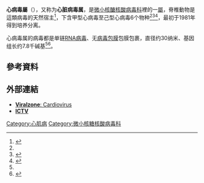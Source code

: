 {{Expand language|1=en|time=2021-03-27T09:25:06+00:00}}
{{virusbox
| image = Journal.pone.0142415.g001.B.png
| image_caption = [[Transmission_electron_micrograph|TEM]] micrograph of [[Cardiovirus_A|Cardiovirus A]] [[virions|virions]] <br> bar scale equals 100 nm
| taxon = Cardiovirus
| type_species = ''[[Cardiovirus_A|Cardiovirus A]]''
}}
'''心病毒屬'''（'''{{lang|en|Cardiovirus}}'''），又称为'''心脏病毒属'''，是[[微小核醣核酸病毒科|微小核醣核酸病毒科]]裡的一[[屬|屬]]，脊椎動物是這類病毒的天然宿主<ref name=":1">{{Cite journal|last=Blinkova|first=Olga|last2=Kapoor|first2=Amit|last3=Victoria|first3=Joseph|last4=Jones|first4=Morris|last5=Wolfe|first5=Nathan|last6=Naeem|first6=Asif|last7=Shaukat|first7=Shahzad|last8=Sharif|first8=Salmaan|last9=Alam|first9=Muhammad Masroor|last10=Angez|first10=Mehar|last11=Zaidi|first11=Sohail|date=2009-05-01|title=Cardioviruses Are Genetically Diverse and Cause Common Enteric Infections in South Asian Children|url=https://archive.org/details/sim_journal-of-virology_2009-05_83_9/page/4631|journal=Journal of Virology|language=en|volume=83|issue=9|pages=4631–4641|doi=10.1128/JVI.02085-08|issn=0022-538X|pmid=19193786|pmc=2668475}}</ref>，下含甲型心病毒至己型心病毒6个物种<ref name=":1" /><ref name=ViralZone>{{cite web|title=Viral Zone|url=http://viralzone.expasy.org/all_by_species/99.html|publisher=ExPASy|accessdate=15 June 2015|archive-date=2017-02-21|archive-url=https://web.archive.org/web/20170221131613/http://viralzone.expasy.org/all_by_species/99.html|dead-url=no}}</ref><ref name=ICTV>{{cite web|url=https://talk.ictvonline.org/taxonomy/|title=Virus Taxonomy: 2019 Release|last=|first=|date=|website=talk.ictvonline.org|publisher=International Committee on Taxonomy of Viruses|access-date=7 May 2020|quote=|archive-date=2020-03-20|archive-url=https://web.archive.org/web/20200320103754/https://talk.ictvonline.org/taxonomy|dead-url=no}}</ref>，最初于1981年得到培养分离。

心病毒属的病毒都是单链[[RNA病毒|RNA病毒]]、无[[病毒包膜|病毒包膜]]包膜包裹，直径约30纳米、基因组长约7.8千碱基<ref name="ViralZone" /><ref name=":2">{{Cite journal|last=Himeda|first=Toshiki|last2=Ohara|first2=Yoshiro|date=February 2012|title=Saffold Virus, a Novel Human Cardiovirus with Unknown Pathogenicity|journal=Journal of Virology|volume=86|issue=3|pages=1292–1296|doi=10.1128/JVI.06087-11|issn=0022-538X|pmc=3264344|pmid=22114344}}</ref>。

==參考資料==
{{Reflist|2}}

==外部連結==
* [http://viralzone.expasy.org/all_by_species/99.html '''Viralzone''': Cardiovirus] {{Wayback|url=http://viralzone.expasy.org/all_by_species/99.html |date=20170221131613 }}
* [http://ictvonline.org/virusTaxonomy.asp '''ICTV'''] {{Wayback|url=http://ictvonline.org/virusTaxonomy.asp |date=20150710030353 }}
{{Baltimore classification}}
{{Taxonbar|from=Q5038746}}

[[Category:心肌病|Category:心肌病]]
[[Category:微小核糖核酸病毒科|Category:微小核糖核酸病毒科]]